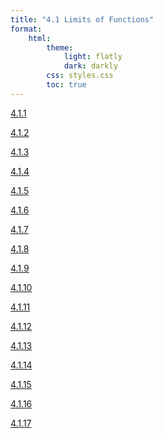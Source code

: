 ```yaml
---
title: "4.1 Limits of Functions"
format:
    html:
        theme:
            light: flatly
            dark: darkly
        css: styles.css
        toc: true
---
```

                                          
[4.1.1](./4.1.1.qmd)
                                          
[4.1.2](./4.1.2.qmd)
                                          
[4.1.3](./4.1.3.qmd)
                                          
[4.1.4](./4.1.4.qmd)
                                          
[4.1.5](./4.1.5.qmd)
                                          
[4.1.6](./4.1.6.qmd)
                                          
[4.1.7](./4.1.7.qmd)
                                          
[4.1.8](./4.1.8.qmd)
                                          
[4.1.9](./4.1.9.qmd)
                                          
[4.1.10](./4.1.10.qmd)
                                          
[4.1.11](./4.1.11.qmd)
                                          
[4.1.12](./4.1.12.qmd)
                                          
[4.1.13](./4.1.13.qmd)
                                          
[4.1.14](./4.1.14.qmd)
                                          
[4.1.15](./4.1.15.qmd)
                                          
[4.1.16](./4.1.16.qmd)
                                          
[4.1.17](./4.1.17.qmd)